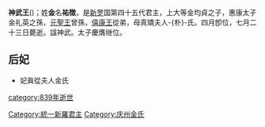 {{朝鮮半島君王
| 名稱=神武王
| 新羅代數=45
| 統一新羅代數=17
| 前任=[[閔哀王|閔哀王]]
| 繼任=[[文聖王|文聖王]]
| 畫像=
| 說明=
| 在位=839年
| 年號=
| 姓名=金祐徵
| 封號=
| 字=
| 號=
| 別名=
| 出生年=？
| 立世子=
| 逝世年=839年
| 廟號=
| 諡號=
| 陵墓=
| 父親=[[金均貞|金均貞]]
| 母親=[[真矯夫人|真矯夫人]]
| 嫡母=
| 皇后=
| 王后=[[貞繼夫人|貞繼夫人]]
| 王妃=
| 妃=
| 嫡子=
| 庶子=
| 嫡女=
| 庶女=
| 注釋=
|}}
'''神武王'''({{bd|？||839年||}})；姓'''金'''名'''祐徴'''，是[[新罗|新罗]]国第四十五代君主，上大等金均貞之子，惠康太子金礼英之孫，[[元聖王|元聖王]]曾孫，[[僖康王|僖康王]]從弟，母真矯夫人-{朴}-氏。四月卽位，七月二十三日薨逝。諡神武。太子慶膺继位。

== 后妃 ==
*妃眞從夫人金氏

{{新罗君主}}
[[Category:統一新羅君主|Category:統一新羅君主]]
[[category:839年逝世|category:839年逝世]]
[[Category:庆州金氏|Category:庆州金氏]]